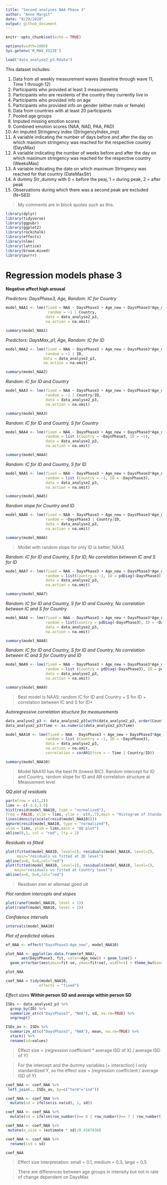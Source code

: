 ---
title: "Second analyses NAA Phase 3"
author: "Anne Margit"
date: "9/29/2020"
output: github_document
---

```{r setup, include=FALSE}
knitr::opts_chunk$set(echo = TRUE)
```

```{r, set-options, echo=FALSE, cache= FALSE}
options(width=1000)
Sys.getenv('R_MAX_VSIZE')
```

```{r, results = "hide"}
load("data_analyse2_p3.Rdata")
```

This dataset includes:

1. Data from all weekly measurement waves (baseline through wave 11, Time 1 through 12) 
2. Participants who provided at least 3 measurements 
3. Participants who are residents of the country they currently live in
4. Participants who provided info on age
5. Participants who provided info on gender (either male or female)
6. Data from countries with at least 20 participants
7. Pooled age groups
8. Imputed missing emotion scores
9. Combined emotion scores (NAA, NAD, PAA, PAD)
10. An imputed Stringency index (StringencyIndex_imp) 
11. A variable indicating the number of days before and after the day on which maximum stringency was reached for the respective country (DaysMax)
12. A variable indicating the number of weeks before and after the day on which maximum stringency was reached for the respective country (WeeksMax)
13. A variable indicating the date on which maximum Stringency was reached for that country (DateMaxStr)
14. A dummy Str_dummy with 0 = before the peaj, 1 = during peak, 2 = after peak
15. Observations during which there was a second peak are excluded (N=583) 

> My comments are in block quotes such as this. 

```{r, message=F}
library(dplyr)
library(tidyverse)
library(ggpubr)
library(ggplot2)
library(rockchalk)
library(effects)
library(nlme)
library(lattice)
library(broom.mixed)
library(purrr)
```

# Regression models phase 3

**Negative affect high arousal**

*Predictors: DaysPhase3, Age, Random: IC for Country*
```{r, message=F, comment=NA}
model_NAA1 <- lme(fixed = NAA ~ DaysPhase3 + Age_new + DaysPhase3*Age_new,
                   random = ~1 | Country, 
                  data = data_analyse2_p3, 
                  na.action = na.omit)

summary(model_NAA1)
```

*Predictors: DaysMax_p1, Age, Random: IC for ID*
```{r, message=F, comment=NA}
model_NAA2 <- lme(fixed = NAA ~ DaysPhase3 + Age_new + DaysPhase3*Age_new,
                  random = ~1 | ID, 
                 data = data_analyse2_p3, 
                 na.action = na.omit)

summary(model_NAA2)
```

*Random: IC for ID and Country*
```{r, message=F, comment=NA}
model_NAA3 <- lme(fixed = NAA ~ DaysPhase3 + Age_new + DaysPhase3*Age_new,
                  random = ~1 | Country/ID, 
                  data = data_analyse2_p3, 
                  na.action = na.omit)

summary(model_NAA3)
```

*Random: IC for ID and Country, S for Country*
```{r, message=F, comment=NA}
model_NAA4 <- lme(fixed = NAA ~ DaysPhase3 + Age_new + DaysPhase3*Age_new,
                  random = list (Country = ~DaysPhase3, ID = ~1), 
                  data = data_analyse2_p3, 
                  na.action = na.omit)

summary(model_NAA4)
```

*Random: IC for ID and Country, S for ID*
```{r, message=F, comment=NA}
model_NAA5 <- lme(fixed = NAA ~ DaysPhase3 + Age_new + DaysPhase3*Age_new,
                  random = list (Country = ~1, ID = ~DaysPhase3), 
                  data = data_analyse2_p3, 
                  na.action = na.omit)

summary(model_NAA5)
```

*Random slope for Country and ID*
```{r, message=F, comment=NA}
model_NAA6 <- lme(fixed = NAA ~ DaysPhase3 + Age_new + DaysPhase3*Age_new,
                  random = ~DaysPhase3 | Country/ID, 
                  data = data_analyse2_p3, 
                  na.action = na.omit)

summary(model_NAA6)
```

> Model with random slope for only ID is better, NAA5

*Random: IC for ID and Country, S for ID, No correlation between IC and S for ID*
```{r, message=F, comment=NA}
model_NAA7 <- lme(fixed = NAA ~ DaysPhase3 + Age_new + DaysPhase3*Age_new,
                  random = list(Country = ~1, ID = pdDiag(~DaysPhase3)), 
                  data = data_analyse2_p3, 
                  na.action = na.omit)

summary(model_NAA7)
```

*Random: IC for ID and Country, S for ID and Country, No correlation between IC and S for Country*
```{r, message=F, comment=NA}
model_NAA8 <- lme(fixed = NAA ~ DaysPhase3 + Age_new + DaysPhase3*Age_new,
                  random = list(Country = pdDiag(~DaysPhase3), ID = ~DaysPhase3), 
                  data = data_analyse2_p3, 
                  na.action = na.omit)

summary(model_NAA8)
```

*Random: IC for ID and Country, S for ID and Country, No correlation between IC and S for Country and ID*
```{r, message=F, comment=NA}
model_NAA9 <- lme(fixed = NAA ~ DaysPhase3 + Age_new + DaysPhase3*Age_new,
                  random = list (Country = pdDiag(~DaysPhase3), ID = pdDiag(~DaysPhase3)),
                  data = data_analyse2_p3, 
                  na.action = na.omit)

summary(model_NAA9)
```

> Best model is NAA5: random IC for ID and Country + S for ID + correlation between IC and S for ID*

*Autoregressive correlation structure for measurements*
```{r, message=F, comment=NA}
data_analyse2_p3 <- data_analyse2_p3[with(data_analyse2_p3, order(Country, ID, Time)),]
data_analyse2_p3$Time <- as.numeric(data_analyse2_p3$Time)

model_NAA10 <- lme(fixed = NAA ~ DaysPhase3 + Age_new + DaysPhase3*Age_new,
                  random = list (Country = ~1, ID = ~DaysPhase3), 
                  data = data_analyse2_p3, 
                  na.action = na.omit,
                  correlation = corAR1(form = ~ Time | Country/ID))

summary(model_NAA10)
```

> Model NAA10 has the best fit (lowest BIC). Random intercept for ID and Country, random slope for ID and AR correlation structure at Measuement level


*QQ plot of residuals*
```{r, message=F, comment=NA}
par(mfrow = c(1,2))
lims <- c(-3.5,3.5)
hist(resid(model_NAA10, type = "normalized"),
freq = FALSE, xlim = lims, ylim =  c(0,.7),main = "Histogram of Standardized Residuals")
lines(density(scale(resid(model_NAA10))))
qqnorm(resid(model_NAA10, type = "normalized"),
xlim = lims, ylim = lims,main = "QQ plot")
abline(0,1, col = "red", lty = 2)
```

*Residuals vs fitted*
```{r, message=F, comment=NA}
plot(fitted(model_NAA10, level=2), residuals(model_NAA10, level=2), 
     main="residuals vs fitted at ID level")
abline(a=0, b=0,col="red")
plot(fitted(model_NAA10, level=1), residuals(model_NAA10, level=1), 
    main="residuals vs fitted at Country level")
abline(a=0, b=0,col="red")
```

> Residuen zien er allemaal goed uit

*Plot random intercepts and slopes*
```{r, message=F, comment=NA}
plot(ranef(model_NAA10, level = 1))
plot(ranef(model_NAA10, level = 2))
```

*Confidence intervals*
```{r, message=F, comment=NA}
intervals(model_NAA10)
```
*Plot of predicted values*
```{r, results = "hide", message=F}
ef_NAA <- effect("DaysPhase3:Age_new", model_NAA10)

plot_NAA <- ggplot(as.data.frame(ef_NAA), 
       aes(DaysPhase3, fit, color=Age_new)) + geom_line() + 
  geom_errorbar(aes(ymin=fit-se, ymax=fit+se), width=1) + theme_bw(base_size=12) + scale_color_discrete(name="Age", labels = c("18-24", "25-44", "45-64", "65+")) + expand_limits(y=c(1, 5))
```

```{r, message=F}
plot_NAA
```

```{r, message=F, comment=NA}
coef_NAA = tidy(model_NAA10, 
               effects = "fixed")
```

*Effect sizes*
**Within person SD and average within person SD**
```{r, message=F, comment=NA}
ISDs <- data_analyse2_p3 %>% 
  group_by(ID) %>%
  summarize_at(c("DaysPhase3", "NAA"), sd, na.rm=TRUE) %>%
  ungroup()

ISDs_av <- ISDs %>%
  summarize_at(c("DaysPhase3", "NAA"), mean, na.rm=TRUE) %>%
  stack() %>%
  rename(sd=values) 
```

> Effect size = (regression coefficient * average ISD of X) / average ISD of Y) 

> For the intercept and the dummy variables (+ interaction) I only standardized Y, so the effect size = (regression coefficient / average ISD of Y)

```{r, message=F, comment=NA}
coef_NAA <- coef_NAA %>%
 left_join(., ISDs_av, by=c("term"="ind"))

coef_NAA <- coef_NAA %>%
  mutate(sd = ifelse(is.na(sd), 1, sd))

coef_NAA <- coef_NAA %>%
  mutate(sd = ifelse(row_number()== 6 | row_number()== 7 | row_number()== 8, 12.7520626, sd))

coef_NAA <- coef_NAA %>%
 mutate(e_size = (estimate * sd)/0.4187836)

coef_NAA <- coef_NAA %>%
  rename(isd = sd)
```

```{r}
coef_NAA
```

> Effect size interpretation: small = 0.1, medium = 0.3, large = 0.5

> There are differences between age groups in intensity but not in rate of change dependent on DaysMax



